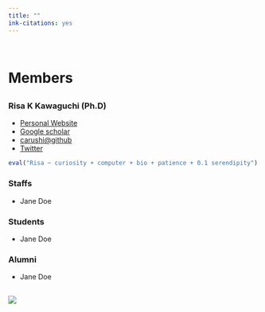 ```yaml
---
title: ""
ink-citations: yes
---
```



<br>

# Members {.row}
##  {.col-md-8}

### Risa K Kawaguchi (Ph.D)
- [Personal Website](https://sites.google.com/site/cawatchm/)
- [Google scholar]("https://scholar.google.com/citations?user=BLtM6hoAAAAJh")
- [carushi@github](https://github.com/carushi)
- [Twitter](https://twitter.com/can_pyong)

```r
eval("Risa ~ curiosity + computer + bio + patience + 0.1 serendipity")
```

### Staffs

- Jane Doe

### Students

- Jane Doe

### Alumni

- Jane Doe

## {.col-md-4 }

![](figures/members/kawaguchi.jpeg)